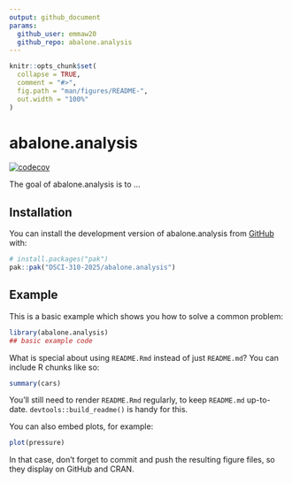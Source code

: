 ```yaml
---
output: github_document
params: 
  github_user: emmaw20
  github_repo: abalone.analysis
---
```


<!-- README.md is generated from README.Rmd. Please edit that file -->

```r
knitr::opts_chunk$set(
  collapse = TRUE,
  comment = "#>",
  fig.path = "man/figures/README-",
  out.width = "100%"
)
```

# abalone.analysis

<!-- badges: start -->
[![codecov](https://codecov.io/gh/`r params$github_user`/`r params$github_repo`/branch/main/graph/badge.svg)](https://codecov.io/gh/`r params$github_user`/`r params$github_repo`)
<!-- badges: end -->

The goal of abalone.analysis is to ...

## Installation

You can install the development version of abalone.analysis from [GitHub](https://github.com/) with:

``` r
# install.packages("pak")
pak::pak("DSCI-310-2025/abalone.analysis")
```

## Example

This is a basic example which shows you how to solve a common problem:

```r
library(abalone.analysis)
## basic example code
```

What is special about using `README.Rmd` instead of just `README.md`? You can include R chunks like so:

```r
summary(cars)
```

You'll still need to render `README.Rmd` regularly, to keep `README.md` up-to-date. `devtools::build_readme()` is handy for this.

You can also embed plots, for example:

```r
plot(pressure)
```

In that case, don't forget to commit and push the resulting figure files, so they display on GitHub and CRAN.
